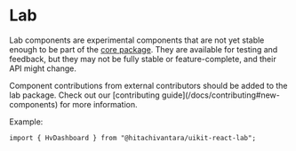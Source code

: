 
# Lab

Lab components are experimental components that are not yet stable enough to be part of the [core package](./).
They are available for testing and feedback, but they may not be fully stable or feature-complete, and their API might change.

<Callout type="info">
  Component contributions from external contributors should be added to the lab
  package. Check out our [contributing guide](/docs/contributing#new-components)
  for more information.
</Callout>

Example:

```tsx
import { HvDashboard } from "@hitachivantara/uikit-react-lab";
```
